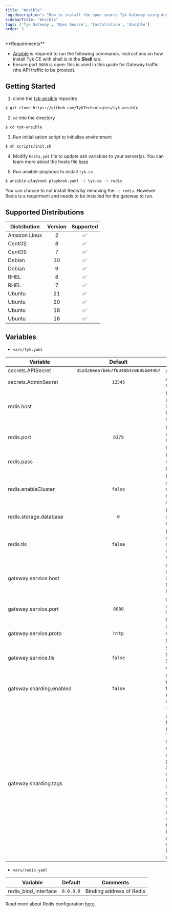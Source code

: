 ```yaml
---
title: "Ansible"
'og:description': "How to install the open source Tyk Gateway using Ansible"
sidebarTitle: "Ansible"
tags: ['Tyk Gateway', 'Open Source', 'Installation', 'Ansible']
order: 3
---
```



<Note>
**Requirements**

*   [Ansible](https://docs.ansible.com/ansible/latest/installation_guide/intro_installation.html) is required to run the following commands. Instructions on how install Tyk CE with shell is in the <b>Shell</b> tab.
*   Ensure port `8080` is open: this is used in this guide for Gateway traffic (the API traffic to be proxied).
</Note>


## Getting Started
1. clone the [tyk-ansible](https://github.com/TykTechnologies/tyk-ansible) repositry

```bash
$ git clone https://github.com/TykTechnologies/tyk-ansible
```

2. `cd` into the directory
```.bash
$ cd tyk-ansible
```

3. Run initialisation script to initialise environment

```bash
$ sh scripts/init.sh
```

4. Modify `hosts.yml` file to update ssh variables to your server(s). You can learn more about the hosts file [here](https://docs.ansible.com/ansible/latest/user_guide/intro_inventory.html)

5. Run ansible-playbook to install `tyk-ce`

```bash
$ ansible-playbook playbook.yaml -t tyk-ce -t redis
```

You can choose to not install Redis by removing the `-t redis`. However Redis is a requirment and needs to be installed for the gateway to run.

## Supported Distributions
| Distribution | Version | Supported |
| --------- | :---------: | :---------: |
| Amazon Linux | 2 | ✅ |
| CentOS | 8 | ✅ |
| CentOS | 7 | ✅ |
| Debian | 10 | ✅ |
| Debian | 9 | ✅ |
| RHEL | 8 | ✅ |
| RHEL | 7 | ✅ |
| Ubuntu | 21 | ✅ |
| Ubuntu | 20 | ✅ |
| Ubuntu | 18 | ✅ |
| Ubuntu | 16 | ✅ |

## Variables
- `vars/tyk.yaml`

| Variable | Default | Comments |
| --------- | :---------: | --------- |
| secrets.APISecret | `352d20ee67be67f6340b4c0605b044b7` | API secret |
| secrets.AdminSecret | `12345` | Admin secret |
| redis.host |  | Redis server host if different than the hosts url |
| redis.port | `6379` | Redis server listening port |
| redis.pass |  | Redis server password |
| redis.enableCluster | `false` | Enable if redis is running in cluster mode |
| redis.storage.database | `0` | Redis server database |
| redis.tls | `false` | Enable if redis connection is secured with SSL |
| gateway.service.host | | Gateway server host if different than the hosts url |
| gateway.service.port | `8080` | Gateway server listening port |
| gateway.service.proto | `http` | Gateway server protocol |
| gateway.service.tls | `false` | Set to `true` to enable SSL connections |
| gateway.sharding.enabled | `false` | Set to `true` to enable filtering (sharding) of APIs |
| gateway.sharding.tags | | The tags to use when filtering (sharding) Tyk Gateway nodes. Tags are processed as OR operations. If you include a non-filter tag (e.g. an identifier such as `node-id-1`, this will become available to your Dashboard analytics) |

- `vars/redis.yaml`

| Variable | Default | Comments |
| --------- | :---------: | --------- |
| redis_bind_interface | `0.0.0.0` | Binding address of Redis |

Read more about Redis configuration [here](https://github.com/geerlingguy/ansible-role-redis).
